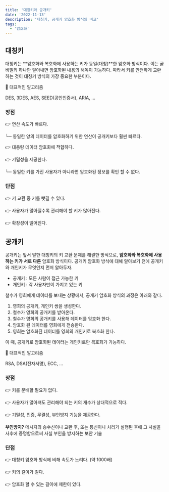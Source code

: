 ```yaml
---
title: '대칭키와 공개키'
date: '2022-11-13'
description: '대칭키, 공개키 암호화 방식의 비교'
tags:
  - '암호화'
---
```


## 대칭키

대칭키는 **암호화와 복호화에 사용하는 키가 동일(대칭)**한 암호화 방식이다. 이는 곧 비밀키 하나만 알아내면 암호화된 내용의 해독이 가능하다. 따라서 키를 안전하게 교환하는 것이 대칭키 방식의 가장 중요한 부분이다. 

💬 대표적인 알고리즘

DES, 3DES, AES, SEED(공인인증서), ARIA, … 

### 장점

👉 연산 속도가 빠르다.

  └─ 동일한 양의 데이터를 암호화하기 위한 연산이 공개키보다 훨씬 빠르다.

👉 대용량 데이터 암호화에 적합하다.

👉 기밀성을 제공한다.

  └─ 동일한 키를 가진 사용자가 아니라면 암호화된 정보를 확인 할 수 없다.

### 단점

👉 키 교환 중 키를 뺏길 수 있다.

👉 사용자가 많아질수록 관리해야 할 키가 많아진다.

👉 확장성이 떨어진다.

## 공개키

공개키는 앞서 말한 대칭키의 키 교환 문제를 해결한 방식으로, **암호화와 복호화에 사용하는 키가 서로 다른** 암호화 방식이다. 공개키 암호화 방식에 대해 알아보기 전에 공개키와 개인키가 무엇인지 먼저 알아두자.

- 공개키 : 모든 사람이 접근 가능한 키
- 개인키 : 각 사용자만이 가지고 있는 키

철수가 영희에게 데이터를 보내는 상황에서, 공개키 암호화 방식의 과정은 아래와 같다.

1. 영희의 공개키, 개인키 쌍을 생성한다.
2. 철수가 영희의 공개키를 받아온다.
3. 철수가 영희의 공개키를 사용해 데이터를 암호화 한다.
4. 암호화 된 데이터를 영희에게 전송한다.
5. 영희는 암호화된 데이터를 영희의 개인키로 복호화 한다.

이 때, 공개키로 암호화된 데이터는 개인키로만 복호화가 가능하다. 

💬 대표적인 알고리즘

RSA, DSA(전자서명), ECC, …

### 장점

👉 키를 분배할 필요가 없다. 

👉 사용자가 많아져도 관리해야 되는 키의 개수가 상대적으로 적다.

👉 기밀성, 인증, 무결성, 부인방지 기능을 제공한다.

<Callout type="success" icon="💡">

**부인방지?** 메시지의 송수신이나 교환 후, 또는 통신이나 처리가 실행된 후에 그 사실을 사후에 증명함으로써 사실 부인을 방지하는 보안 기술

</Callout>

### 단점

👉 대칭키 암호화 방식에 비해 속도가 느리다. (약 1000배)

👉 키의 길이가 길다.

👉 암호화 할 수 있는 길이에 제한이 있다.
